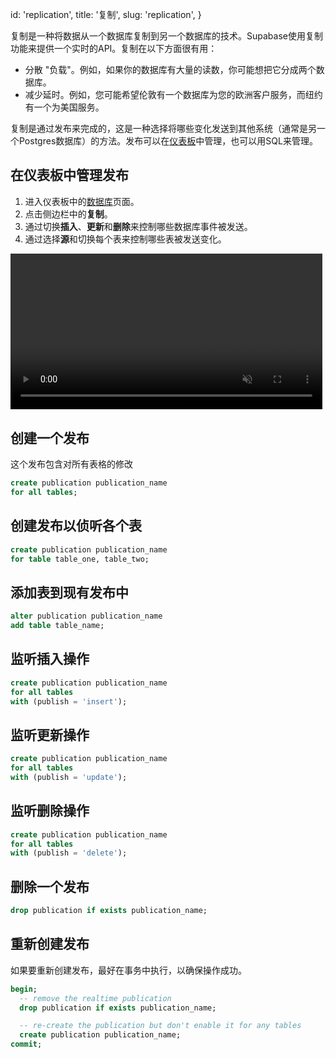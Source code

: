 
  id: 'replication',
  title: '复制',
  slug: 'replication',
}

复制是一种将数据从一个数据库复制到另一个数据库的技术。Supabase使用复制功能来提供一个实时的API。复制在以下方面很有用：

- 分散 "负载"。例如，如果你的数据库有大量的读数，你可能想把它分成两个数据库。
- 减少延时。例如，您可能希望伦敦有一个数据库为您的欧洲客户服务，而纽约有一个为美国服务。

复制是通过发布来完成的，这是一种选择将哪些变化发送到其他系统（通常是另一个Postgres数据库）的方法。发布可以在[仪表板](https://app.supabase.com)中管理，也可以用SQL来管理。

## 在仪表板中管理发布

1. 进入仪表板中的[数据库](https://app.supabase.com/project/_/database/tables)页面。
2. 点击侧边栏中的**复制**。
3. 通过切换**插入**、**更新**和**删除**来控制哪些数据库事件被发送。
4. 通过选择**源**和切换每个表来控制哪些表被发送变化。

<video width="99%" muted playsInline controls="true">
  <source src="/docs/videos/api/api-realtime.mp4" type="video/mp4" muted playsInline />
</video>

## 创建一个发布

这个发布包含对所有表格的修改

```sql
create publication publication_name
for all tables;
```

## 创建发布以侦听各个表

```sql
create publication publication_name
for table table_one, table_two;
```

## 添加表到现有发布中

```sql
alter publication publication_name
add table table_name;
```

## 监听插入操作

```sql
create publication publication_name
for all tables
with (publish = 'insert');
```

## 监听更新操作

```sql
create publication publication_name
for all tables
with (publish = 'update');
```

## 监听删除操作

```sql
create publication publication_name
for all tables
with (publish = 'delete');
```

## 删除一个发布
```sql
drop publication if exists publication_name;
```

## 重新创建发布

如果要重新创建发布，最好在事务中执行，以确保操作成功。

```sql
begin;
  -- remove the realtime publication
  drop publication if exists publication_name;

  -- re-create the publication but don't enable it for any tables
  create publication publication_name;
commit;
```


